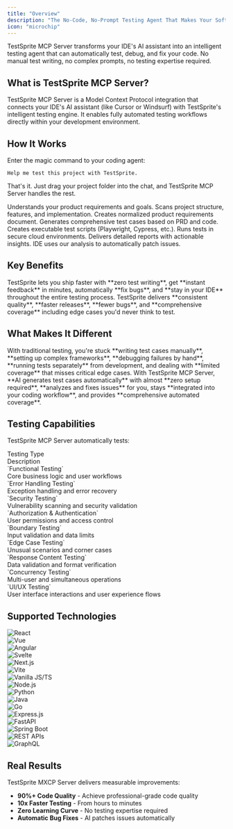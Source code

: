```yaml
---
title: "Overview"
description: "The No-Code, No-Prompt Testing Agent That Makes Your Software Work"
icon: "microchip"
---
```


TestSprite MCP Server transforms your IDE's AI assistant into an intelligent testing agent that can automatically test, debug, and fix your code. No manual test writing, no complex prompts, no testing expertise required.

## What is TestSprite MCP Server?

TestSprite MCP Server is a 
 <Tooltip tip="an open-source standard for connecting AI applications to external systems." cta="Learn more about MCP" href="https://modelcontextprotocol.io/">Model Context Protocol</Tooltip>
 integration that connects your IDE's AI assistant (like Cursor or Windsurf) with TestSprite's intelligent testing engine. It enables fully automated testing workflows directly within your development environment.

## How It Works

Enter the magic command to your coding agent:
```text icon="file-lines"
Help me test this project with TestSprite.
```

That's it. Just drag your project folder into the chat, and TestSprite MCP Server handles the rest.

<Accordion title="How TestSprite Works in 8 Simple Steps" defaultOpen={true}>
<Steps>
  <Step title="Reads User PRD">
    Understands your product requirements and goals.
  </Step>
  <Step title="Analyzes Your Code">
    Scans project structure, features, and implementation.
  </Step>
  <Step title="Generates TestSprite PRD">
    Creates normalized product requirements document.
  </Step>
  <Step title="Creates Test Plans">
    Generates comprehensive test cases based on PRD and code.
  </Step>
  <Step title="Generates Test Code">
    Creates executable test scripts (Playwright, Cypress, etc.).
  </Step>
  <Step title="Executes Tests">
    Runs tests in secure cloud environments.
  </Step>
  <Step title="Provides Results">
    Delivers detailed reports with actionable insights.
  </Step>
  <Step title="Enables Fixes">
    IDE uses our analysis to automatically patch issues.
  </Step>
</Steps>
</Accordion>

## Key Benefits
<Tabs>
  <Tab title="For Developers" icon="code">
    TestSprite lets you ship faster with **zero test writing**, get **instant feedback** in minutes, automatically **fix bugs**, and **stay in your IDE** throughout the entire testing process.
  </Tab>
  <Tab title="For Teams" icon="people-group">
    TestSprite delivers **consistent quality**, **faster releases**, **fewer bugs**, and **comprehensive coverage** including edge cases you'd never think to test.
  </Tab>
</Tabs>

## What Makes It Different

<Columns cols={2}>
  <Card title="Traditional Testing" icon="wrench" color="gray">
    With traditional testing, you're stuck **writing test cases manually**, **setting up complex frameworks**, **debugging failures by hand**, **running tests separately** from development, and dealing with **limited coverage** that misses critical edge cases.
  </Card>
  <Card title="TestSprite MCP Server" icon="sparkles">
    With TestSprite MCP Server, **AI generates test cases automatically** with almost **zero setup required**, **analyzes and fixes issues** for you, stays **integrated into your coding workflow**, and provides **comprehensive automated coverage**.
  </Card>
</Columns>


## Testing Capabilities

TestSprite MCP Server automatically tests:

<div className="full-width-table" style={{ gridTemplateColumns: '1fr 2fr' }}>
  <div className="table-header" style={{ padding: '12px', fontSize: '14px' }}>Testing Type</div>
  <div className="table-header" style={{ padding: '12px', fontSize: '14px' }}>Description</div>
  <div className="table-cell" style={{ padding: '12px', fontSize: '14px', borderBottom: '1px solid var(--table-border-color, #e5e7eb)' }}>`Functional Testing`</div>
  <div className="table-cell" style={{ padding: '12px', fontSize: '14px', borderBottom: '1px solid var(--table-border-color, #e5e7eb)' }}>Core business logic and user workflows</div>
  <div className="table-cell" style={{ padding: '12px', fontSize: '14px', borderBottom: '1px solid var(--table-border-color, #e5e7eb)' }}>`Error Handling Testing`</div>
  <div className="table-cell" style={{ padding: '12px', fontSize: '14px', borderBottom: '1px solid var(--table-border-color, #e5e7eb)' }}>Exception handling and error recovery</div>
  <div className="table-cell" style={{ padding: '12px', fontSize: '14px', borderBottom: '1px solid var(--table-border-color, #e5e7eb)' }}>`Security Testing`</div>
  <div className="table-cell" style={{ padding: '12px', fontSize: '14px', borderBottom: '1px solid var(--table-border-color, #e5e7eb)' }}>Vulnerability scanning and security validation</div>
  <div className="table-cell" style={{ padding: '12px', fontSize: '14px', borderBottom: '1px solid var(--table-border-color, #e5e7eb)' }}>`Authorization & Authentication`</div>
  <div className="table-cell" style={{ padding: '12px', fontSize: '14px', borderBottom: '1px solid var(--table-border-color, #e5e7eb)' }}>User permissions and access control</div>
  <div className="table-cell" style={{ padding: '12px', fontSize: '14px', borderBottom: '1px solid var(--table-border-color, #e5e7eb)' }}>`Boundary Testing`</div>
  <div className="table-cell" style={{ padding: '12px', fontSize: '14px', borderBottom: '1px solid var(--table-border-color, #e5e7eb)' }}>Input validation and data limits</div>
  <div className="table-cell" style={{ padding: '12px', fontSize: '14px', borderBottom: '1px solid var(--table-border-color, #e5e7eb)' }}>`Edge Case Testing`</div>
  <div className="table-cell" style={{ padding: '12px', fontSize: '14px', borderBottom: '1px solid var(--table-border-color, #e5e7eb)' }}>Unusual scenarios and corner cases</div>
  <div className="table-cell" style={{ padding: '12px', fontSize: '14px', borderBottom: '1px solid var(--table-border-color, #e5e7eb)' }}>`Response Content Testing`</div>
  <div className="table-cell" style={{ padding: '12px', fontSize: '14px', borderBottom: '1px solid var(--table-border-color, #e5e7eb)' }}>Data validation and format verification</div>
  <div className="table-cell" style={{ padding: '12px', fontSize: '14px', borderBottom: '1px solid var(--table-border-color, #e5e7eb)' }}>`Concurrency Testing`</div>
  <div className="table-cell" style={{ padding: '12px', fontSize: '14px', borderBottom: '1px solid var(--table-border-color, #e5e7eb)' }}>Multi-user and simultaneous operations</div>
  <div className="table-cell" style={{ padding: '12px', fontSize: '14px' }}>`UI/UX Testing`</div>
  <div className="table-cell" style={{ padding: '12px', fontSize: '14px' }}>User interface interactions and user experience flows</div>
</div>

## Supported Technologies

<Tabs>
  <Tab title="Frontend Frameworks" icon="code">
     <Columns cols={3}>
       <Card title="React">
         <div style={{ display: 'flex', alignItems: 'flex-start', justifyContent: 'flex-start', paddingTop: '8px' }}>
           <img src="/decorationAssets/react.png" alt="React" style={{ width: '32px', height: '32px' }} />
         </div>
       </Card>
       <Card title="Vue">
         <div style={{ display: 'flex', alignItems: 'flex-start', justifyContent: 'flex-start', paddingTop: '8px' }}>
           <img src="/decorationAssets/vue.png" alt="Vue" style={{ width: '32px', height: '32px' }} />
         </div>
       </Card>
       <Card title="Angular">
         <div style={{ display: 'flex', alignItems: 'flex-start', justifyContent: 'flex-start', paddingTop: '8px' }}>
           <img src="/decorationAssets/angular.png" alt="Angular" style={{ width: '32px', height: '32px' }} />
         </div>
       </Card>
       <Card title="Svelte">
         <div style={{ display: 'flex', alignItems: 'flex-start', justifyContent: 'flex-start', paddingTop: '8px' }}>
           <img src="/decorationAssets/Svelte.png" alt="Svelte" style={{ width: '32px', height: '32px' }} />
         </div>
       </Card>
       <Card title="Next.js">
         <div style={{ display: 'flex', alignItems: 'flex-start', justifyContent: 'flex-start', paddingTop: '8px' }}>
           <img src="/decorationAssets/next.png" alt="Next.js" style={{ width: '32px', height: '32px' }} />
         </div>
       </Card>
       <Card title="Vite">
         <div style={{ display: 'flex', alignItems: 'flex-start', justifyContent: 'flex-start', paddingTop: '8px' }}>
           <img src="/decorationAssets/vite.png" alt="Vite" style={{ width: '32px', height: '32px' }} />
         </div>
       </Card>
       <Card title="Vanilla JavaScript/TypeScript">
         <div style={{ display: 'flex', alignItems: 'flex-start', justifyContent: 'flex-start', paddingTop: '8px' }}>
           <img src="/decorationAssets/vanila.png" alt="Vanilla JS/TS" style={{ width: '32px', height: '32px' }} />
         </div>
       </Card>
     </Columns>
  </Tab>
   <Tab title="Backend Technologies" icon="server">
       <Columns cols={3}>
        <Card title="Node.js">
          <div style={{ display: 'flex', alignItems: 'flex-start', justifyContent: 'flex-start', paddingTop: '8px' }}>
            <img src="/decorationAssets/node.png" alt="Node.js" style={{ width: '32px', height: '32px' }} />
          </div>
        </Card>
        <Card title="Python">
          <div style={{ display: 'flex', alignItems: 'flex-start', justifyContent: 'flex-start', paddingTop: '8px' }}>
            <img src="/decorationAssets/python.png" alt="Python" style={{ width: '32px', height: '32px' }} />
          </div>
        </Card>
        <Card title="Java">
          <div style={{ display: 'flex', alignItems: 'flex-start', justifyContent: 'flex-start', paddingTop: '8px' }}>
            <img src="/decorationAssets/java.png" alt="Java" style={{ width: '32px', height: '32px' }} />
          </div>
        </Card>
        <Card title="Go">
          <div style={{ display: 'flex', alignItems: 'flex-start', justifyContent: 'flex-start', paddingTop: '8px' }}>
            <img src="/decorationAssets/go.png" alt="Go" style={{ width: '32px', height: '32px' }} />
          </div>
        </Card>
        <Card title="Express.js">
          <div style={{ display: 'flex', alignItems: 'flex-start', justifyContent: 'flex-start', paddingTop: '8px' }}>
            <img src="/decorationAssets/express.png" alt="Express.js" style={{ width: '32px', height: '32px' }} />
          </div>
        </Card>
        <Card title="FastAPI">
          <div style={{ display: 'flex', alignItems: 'flex-start', justifyContent: 'flex-start', paddingTop: '8px' }}>
            <img src="/decorationAssets/fast.png" alt="FastAPI" style={{ width: '32px', height: '32px' }} />
          </div>
        </Card>
        <Card title="Spring Boot">
          <div style={{ display: 'flex', alignItems: 'flex-start', justifyContent: 'flex-start', paddingTop: '8px' }}>
            <img src="/decorationAssets/spring.png" alt="Spring Boot" style={{ width: '32px', height: '32px' }} />
          </div>
        </Card>
        <Card title="REST APIs">
          <div style={{ display: 'flex', alignItems: 'flex-start', justifyContent: 'flex-start', paddingTop: '8px' }}>
            <img src="/decorationAssets/rest.png" alt="REST APIs" style={{ width: '32px', height: '32px' }} />
          </div>
        </Card>
        <Card title="GraphQL">
          <div style={{ display: 'flex', alignItems: 'flex-start', justifyContent: 'flex-start', paddingTop: '8px' }}>
            <img src="/decorationAssets/GraphQL.png" alt="GraphQL" style={{ width: '32px', height: '32px' }} />
          </div>
        </Card>
      </Columns>
  </Tab>
</Tabs>

## Real Results

TestSprite MXCP Server delivers measurable improvements:

- **90%+ Code Quality** - Achieve professional-grade code quality
- **10x Faster Testing** - From hours to minutes
- **Zero Learning Curve** - No testing expertise required
- **Automatic Bug Fixes** - AI patches issues automatically
